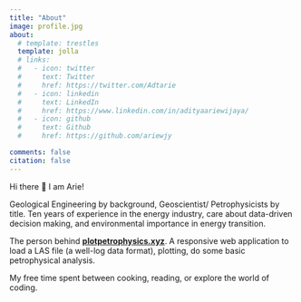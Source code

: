 ```yaml
---
title: "About"
image: profile.jpg
about:
  # template: trestles
  template: jolla
  # links:
  #   - icon: twitter
  #     text: Twitter
  #     href: https://twitter.com/Adtarie
  #   - icon: linkedin
  #     text: LinkedIn
  #     href: https://www.linkedin.com/in/adityaariewijaya/
  #   - icon: github
  #     text: Github
  #     href: https://github.com/ariewjy

comments: false
citation: false
---
```


Hi there 👋 I am Arie!

Geological Engineering by background, Geoscientist/ Petrophysicists by title. Ten years of experience in the energy industry, care about data-driven decision making, and environmental importance in energy transition.

The person behind **[plotpetrophysics.xyz](https://plotpetrophysics.xyz/)**. A responsive web application to load a LAS file (a well-log data format), plotting, do some basic petrophysical analysis. 

My free time spent between cooking, reading, or explore the world of coding.